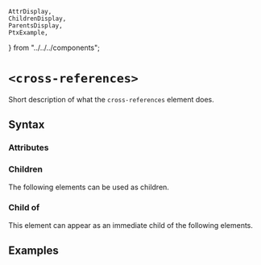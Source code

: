     AttrDisplay,
    ChildrenDisplay,
    ParentsDisplay,
    PtxExample,
} from "../../../components";

# `<cross-references>`

Short description of what the `cross-references` element does.

## Syntax

### Attributes

<AttrDisplay name="cross-references" />

### Children

The following elements can be used as children.

<ChildrenDisplay name="cross-references" />

### Child of

This element can appear as an immediate child of the following elements.

<ParentsDisplay name="cross-references" />

## Examples

    